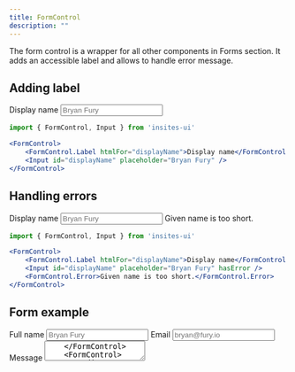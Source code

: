 ```yaml
---
title: FormControl
description: ""
---
```



The form control is a wrapper for all other components in Forms section. It adds
an accessible label and allows to handle error message.

## Adding label

<DemoBox>
    <FormControl>
        <FormControl.Label htmlFor="displayName">Display name</FormControl.Label>
        <Input id="displayName" placeholder="Bryan Fury" />
    </FormControl>
</DemoBox>

```jsx
import { FormControl, Input } from 'insites-ui'

<FormControl>
    <FormControl.Label htmlFor="displayName">Display name</FormControl.Label>
    <Input id="displayName" placeholder="Bryan Fury" />
</FormControl>
```

## Handling errors

<DemoBox>
    <FormControl>
        <FormControl.Label htmlFor="displayName2">Display name</FormControl.Label>
        <Input id="displayName2" placeholder="Bryan Fury" hasError />
        <FormControl.Error>Given name is too short.</FormControl.Error>
    </FormControl>
</DemoBox>

```jsx
import { FormControl, Input } from 'insites-ui'

<FormControl>
    <FormControl.Label htmlFor="displayName">Display name</FormControl.Label>
    <Input id="displayName" placeholder="Bryan Fury" hasError />
    <FormControl.Error>Given name is too short.</FormControl.Error>
</FormControl>
```

## Form example

<DemoBox>
    <FormControl>
        <FormControl.Label htmlFor="fullName">Full name</FormControl.Label>
        <Input id="fullName" placeholder="Bryan Fury" />
    </FormControl>
    <FormControl>
        <FormControl.Label htmlFor="email">Email</FormControl.Label>
        <Input id="email" type="email" placeholder="bryan@fury.io" />
    </FormControl>
    <FormControl style={{ marginBottom: '2rem' }}>
        <FormControl.Label htmlFor="message">Message</FormControl.Label>
        <Textarea id="message" placeholder="Leave a message" />
    </FormControl>
    <FormControl>
      <Radio checked>Cash on delivery</Radio>
    </FormControl>
    <FormControl style={{ marginBottom: '2rem' }}>
      <Radio>Money transfer</Radio>
    </FormControl>
    <Button variant="primary">Send now</Button>
</DemoBox>
